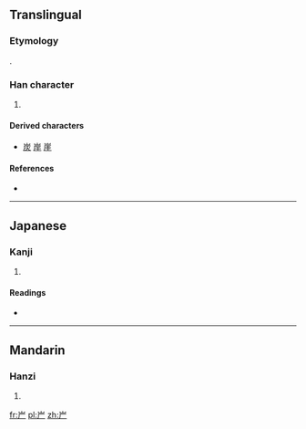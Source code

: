 ==Translingual==
===Etymology===
{{Han compound|山|t1=mountain|厂|t2=cliff|ls=ic}}.

===Han character===
{{Han char|rn=46|rad=山|as=02|sn=5|four=|canj=山一 (UM), X山一 (XUM)}}

# {{defn|Han|sort=山02}}

====Derived characters====
* [[炭]] [[岸]] [[崖]]

====References====
* {{Han ref|kx=0307.110|dkj=07882|dj=0607.130|hdz=10760.060|uh=5C75|ud=23669}}

----

==Japanese==

===Kanji===
{{ja-kanji|grade=|rs=山02}}

# {{defn|lang=ja|sort=山02}}

====Readings====
* {{ja-readings|on=[[がつ]] (gatsu), [[がち]] (gachi), [[げつ]] (getsu), [[げち]] (gechi)|kun=[[きしがたか]] (kishigataka), [[あおご]] (aogo)}}

----

==Mandarin==

===Hanzi===
{{cmn-hanzi|pin=[[xù]] ([[xu4]]), [[xuē]] ([[xue1]]), [[yǔ]] ([[yu3]])|wg=hsü<sup>4</sup>, hsüeh<sup>1</sup>, yü<sup>3</sup>}}

# {{defn|lang=cmn|sort=山02}}

[[fr:屵]]
[[pl:屵]]
[[zh:屵]]